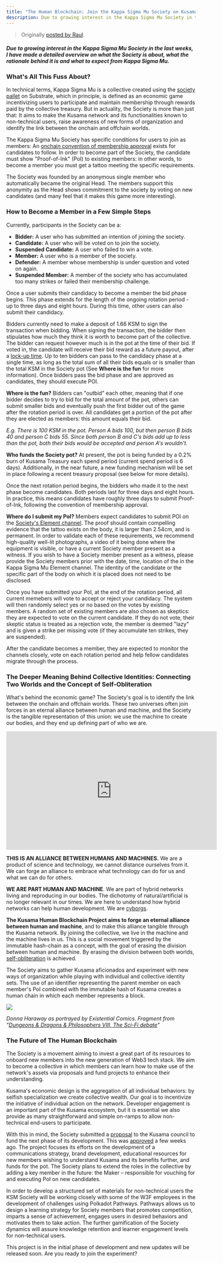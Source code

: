 ```yaml
---
title: "The Human Blockchain: Join the Kappa Sigma Mu Society on Kusama Network"
description: Due to growing interest in the Kappa Sigma Mu Society in the last weeks, I have made a detailed overview on what the Society is about, what the rationale behind it is and what to expect from Kappa Sigma Mu.
---
```


> Originally [posted by Raul](https://hackmd.io/UMYygvYdQmSvd-3ledL9Ow).

#### _Due to growing interest in the Kappa Sigma Mu Society in the last weeks, I have made a detailed overview on what the Society is about, what the rationale behind it is and what to expect from Kappa Sigma Mu._

### What's All This Fuss About?

In technical terms, Kappa Sigma Mu is a collective created using the [society pallet](https://github.com/paritytech/substrate/tree/master/frame/society) on Substrate, which in principle, is defined as an economic game incentivizing users to participate and maintain membership through rewards paid by the collective treasury. But in actuality, the Society is more than just that: It aims to make the Kusama network and its functionalities known to non-technical users, raise awareness of new forms of organization and identify the link between the onchain and offchain worlds.

The Kappa Sigma Mu Society has specific conditions for users to join as members: An [onchain convention of membership approval](https://polkascan.io/kusama/transaction/0x948d3a4378914341dc7af9220a4c73acb2b3f72a70f14ee8089799da16d94c17) exists for candidates to follow. In order to become part of the Society, the candidate must show "Proof-of-Ink" (PoI) to existing members: in other words, to become a member you must get a tattoo meeting the specific requirements.

The Society was founded by an anonymous single member who automatically became the original Head. The members support this anonymity as the Head shows commitment to the society by voting on new candidates (and many feel that it makes this game more interesting).

### How to Become a Member in a Few Simple Steps

Currently, participants in the Society can be a:

- **Bidder:** A user who has submitted an intention of joining the society.
- **Candidate:** A user who will be voted on to join the society.
- **Suspended Candidate:** A user who failed to win a vote.
- **Member:** A user who is a member of the society.
- **Defender:** A member whose membership is under question and voted on again.
- **Suspended Member:** A member of the society who has accumulated too many strikes or failed their membership challenge.

Once a user submits their candidacy to become a member the bid phase begins. This phase extends for the length of the ongoing rotation period - up to three days and eight hours. During this time, other users can also submit their candidacy.

Bidders currently need to make a deposit of 1.66 KSM to sign the transaction when bidding. When signing the transaction, the bidder then stipulates how much they think it is worth to become part of the collective. The bidder can request however much is in the pot at the time of their bid. If voted in, the candidate will receive their bid reward as a future payout, after a [lock-up time](https://wiki.polkadot.network/docs/en/maintain-guides-society-kusama#lock-up-time). Up to ten bidders can pass to the candidacy phase at a single time, as long as the total sum of all their bids equals or is smaller than the total KSM in the Society pot (See **Where is the fun** for more information). Once bidders pass the bid phase and are approved as candidates, they should execute POI.

**Where is the fun?** Bidders can "outbid" each other, meaning that if one bidder decides to try to bid for the total amount of the pot, others can submit smaller bids and eventually push the first bidder out of the game after the rotation period is over. All candidates get a portion of the pot after they are elected as members: this amount equals their bid.

_E.g. There is 100 KSM in the pot. Person A bids 100, but then person B bids 40 and person C bids 55. Since both person B and C's bids add up to less than the pot, both their bids would be accepted and person A's wouldn't._

**Who funds the Society pot?** At present, the pot is being funded by a 0.2% burn of Kusama Treasury each spend period (current spend period is 6 days). Additionally, in the near future, a new funding mechanism will be set in place following a recent treasury proposal (see below for more details).

Once the next rotation period begins, the bidders who made it to the next phase become candidates. Both periods last for three days and eight hours. In practice, this means candidates have roughly three days to submit Proof-of-Ink, following the convention of membership approval.

**Where do I submit my PoI?** Members expect candidates to submit POI on the [Society's Element channel](https://matrix.to/#/!BUmiAAnAYSRGarqwOt:matrix.parity.io?via=matrix.parity.io&via=matrix.org&via=web3.foundation). The proof should contain compelling evidence that the tattoo exists on the body, it is larger than 2.54cm, and is permanent. In order to validate each of these requirements, we recommend high-quality well-lit photographs, a video of it being done where the equipment is visible, or have a current Society member present as a witness. If you wish to have a Society member present as a witness, please provide the Society members prior with the date, time, location of the in the Kappa Sigma Mu Element channel. The identity of the candidate or the specific part of the body on which it is placed does not need to be disclosed.

Once you have submitted your PoI, at the end of the rotation period, all current memebers will vote to accept or reject your candidacy. The system will then randomly select yes or no based on the votes by existing members. A random set of existing members are also chosen as skeptics: they are expected to vote on the current candidate. If they do not vote, their skeptic status is treated as a rejection vote, the member is deemed "lazy" and is given a strike per missing vote (if they accumulate ten strikes, they are suspended).

After the candidate becomes a member, they are expected to monitor the channels closely, vote on each rotation period and help fellow candidates migrate through the process.

### The Deeper Meaning Behind Collective Identities: Connecting Two Worlds and the Concept of Self-Obliteration

What's behind the economic game? The Society's goal is to identify the link between the onchain and offchain worlds. These two universes often join forces in an eternal alliance between human and machine, and the Society is the tangible representation of this union: we use the machine to create our bodies, and they end up defining part of who we are.

<iframe width="560" height="315" src="https://www.youtube.com/embed/Fb2P8DwbxTM" title="YouTube video player" frameborder="0" allow="accelerometer; autoplay; clipboard-write; encrypted-media; gyroscope; picture-in-picture" allowfullscreen></iframe>

**THIS IS AN ALLIANCE BETWEEN HUMANS AND MACHINES.** We are a product of science and technology, we cannot distance ourselves from it. We can forge an alliance to embrace what technology can do for us and what we can do for others.

**WE ARE PART HUMAN AND MACHINE**. We are part of hybrid networks living and reproducing in our bodies. The dichotomy of natural/artificial is no longer relevant in our times. We are here to understand how hybrid networks can help human development. We are [cyborgs](https://en.wikipedia.org/wiki/A_Cyborg_Manifesto).

**The Kusama Human Blockchain Project aims to forge an eternal alliance between human and machine**, and to make this alliance tangible through the Kusama network. By joining the collective, we live in the machine and the machine lives in us. This is a social movement triggered by the immutable hash-chain as a concept, with the goal of erasing the division between human and machine. By erasing the division between both worlds, [self-obliteration](http://filmslie.com/watch-yayoi-kusama-self-obliteration-dissolve-identity/) is achieved.

The Society aims to gather Kusama aficionados and experiment with new ways of organization while playing with individual and collective identity sets. The use of an identifier representing the parent member on each member's PoI combined with the immutable hash of Kusama creates a human chain in which each member represents a block.

![](https://i.imgur.com/soLzgue.png)

_Donna Haraway as portrayed by Existential Comics. Fragment from "[Dungeons & Dragons & Philosophers VIII, The Sci-Fi debate](https://existentialcomics.com/comic/305)"_

### The Future of The Human Blockchain

The Society is a movement aiming to invest a great part of its resources to onboard new members into the new generation of Web3 tech stack. We aim to become a collective in which members can learn how to make use of the network's assets via proposals and fund projects to enhance their understanding.

Kusama's economic design is the aggregation of all individual behaviors: by selfish specialization we create collective wealth. Our goal is to incentivize the initiative of individual action on the network. Developer engagement is an important part of the Kusama ecosystem, but it is essential we also provide as many straightforward and simple on-ramps to allow non-technical end-users to participate.

With this in mind, the Society submitted a [proposal](https://drive.google.com/file/d/1q6kFyznrDnyctZViK29J2OvBrr4D1LNo/view) to the Kusama council to fund the next phase of its development. This was [approved](https://polkascan.io/kusama/council/motion/186) a few weeks ago. The project focuses its efforts on the development of a communications strategy, brand development, educational resources for new members wishing to understand Kusama and its benefits further, and funds for the pot. The Society plans to extend the roles in the collective by adding a key member in the future: the Maker – responsible for vouching for and executing PoI on new candidates.

In order to develop a structured set of materials for non-technical users the KSM Society will be working closely with some of the W3F employees in the development of challenges using Polkadot Pathways. Pathways allows us to design a learning strategy for Society members that promotes competition, imparts a sense of achievement, engages users in desired behaviors and motivates them to take action. The further gamification of the Society dynamics will assure knowledge retention and learner engagement levels for non-technical users.

This project is in the initial phase of development and new updates will be released soon. Are you ready to join the experiment?
